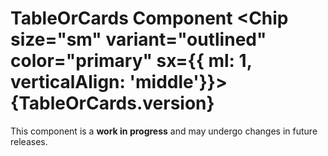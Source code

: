 


<Meta of={TableOrCardsStories} />

# TableOrCards Component <Chip size="sm" variant="outlined" color="primary" sx={{ ml: 1, verticalAlign: 'middle'}}>{TableOrCards.version} </Chip>
<Alert color="warning" variant="soft">
  This component is a <b>work in progress</b> and may undergo changes in future releases.
</Alert>

